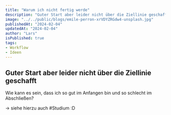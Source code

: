 ---
title: "Warum ich nicht fertig werde"
description: "Guter Start aber leider nicht über die Ziellinie geschafft. Und noch viel mehr Text muss hier stehen, um zu erfahren ob die Webseite funktioniert!"
image: "../../public/blogs/emile-perron-xrVDYZRGdw4-unsplash.jpg"
publishedAt: "2024-02-04"
updatedAt: "2024-02-04"
author: "Lars"
isPublished: true
tags: 
- Workflow
- Ideen
---

## Guter Start aber leider nicht über die Ziellinie geschafft

Wie kann es sein, dass ich so gut im Anfangen bin und so schlecht im Abschließen?

-> siehe hierzu auch #Studium :D

